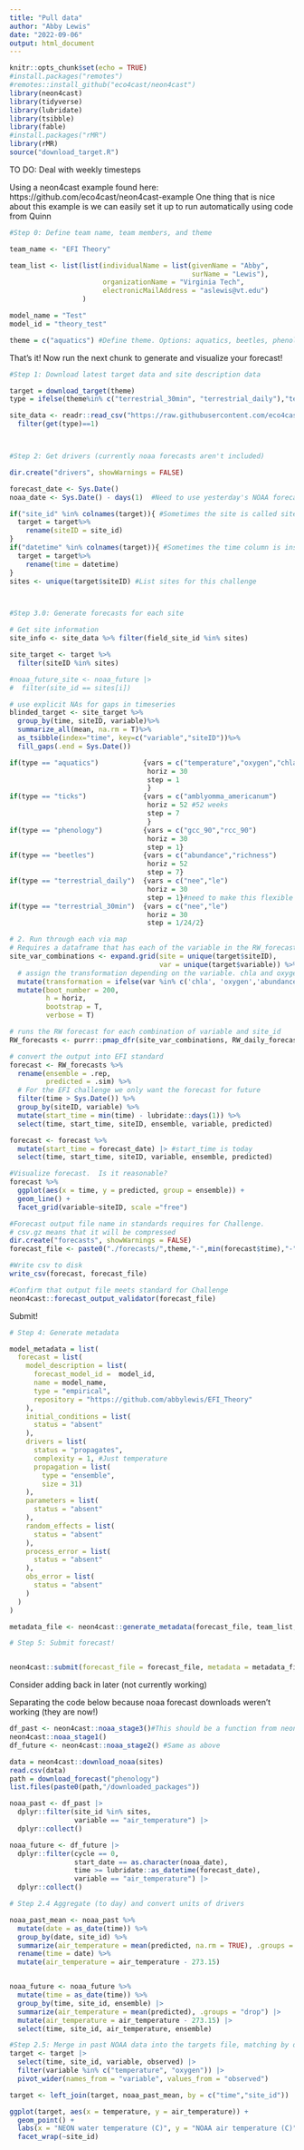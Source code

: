 ```yaml
---
title: "Pull data"
author: "Abby Lewis"
date: "2022-09-06"
output: html_document
---
```


```r
knitr::opts_chunk$set(echo = TRUE)
#install.packages("remotes")
#remotes::install_github("eco4cast/neon4cast")
library(neon4cast)
library(tidyverse)
library(lubridate)
library(tsibble)
library(fable)
#install.packages("rMR")
library(rMR)
source("download_target.R")
```


TO DO:
Deal with weekly timesteps



Using a neon4cast example found here: https://github.com/eco4cast/neon4cast-example
One thing that is nice about this example is we can easily set it up to run automatically using code from Quinn
```r
#Step 0: Define team name, team members, and theme

team_name <- "EFI Theory"

team_list <- list(list(individualName = list(givenName = "Abby", 
                                             surName = "Lewis"),
                       organizationName = "Virginia Tech",
                       electronicMailAddress = "aslewis@vt.edu")
                  )

model_name = "Test"
model_id = "theory_test"

theme = c("aquatics") #Define theme. Options: aquatics, beetles, phenology, terrestrial_30min, terrestrial_daily, ticks
```


That's it! Now run the next chunk to generate and visualize your forecast!
```R
#Step 1: Download latest target data and site description data

target = download_target(theme)
type = ifelse(theme%in% c("terrestrial_30min", "terrestrial_daily"),"terrestrial",theme)

site_data <- readr::read_csv("https://raw.githubusercontent.com/eco4cast/neon4cast-targets/main/NEON_Field_Site_Metadata_20220412.csv") %>%
  filter(get(type)==1)



#Step 2: Get drivers (currently noaa forecasts aren't included)

dir.create("drivers", showWarnings = FALSE)

forecast_date <- Sys.Date()
noaa_date <- Sys.Date() - days(1)  #Need to use yesterday's NOAA forecast because today's is not available yet

if("site_id" %in% colnames(target)){ #Sometimes the site is called site_id instead of siteID. Fixing here
  target = target%>%
    rename(siteID = site_id)
}
if("datetime" %in% colnames(target)){ #Sometimes the time column is instead labeled "datetime"
  target = target%>%
    rename(time = datetime)
}
sites <- unique(target$siteID) #List sites for this challenge



#Step 3.0: Generate forecasts for each site

# Get site information
site_info <- site_data %>% filter(field_site_id %in% sites) 

site_target <- target %>%
  filter(siteID %in% sites)

#noaa_future_site <- noaa_future |> 
#  filter(site_id == sites[i])

# use explicit NAs for gaps in timeseries
blinded_target <- site_target %>% 
  group_by(time, siteID, variable)%>%
  summarize_all(mean, na.rm = T)%>%
  as_tsibble(index="time", key=c("variable","siteID"))%>%
  fill_gaps(.end = Sys.Date())

if(type == "aquatics")           {vars = c("temperature","oxygen","chla")
                                  horiz = 30
                                  step = 1
                                  }
if(type == "ticks")              {vars = c("amblyomma_americanum")
                                  horiz = 52 #52 weeks
                                  step = 7
                                  }
if(type == "phenology")          {vars = c("gcc_90","rcc_90")
                                  horiz = 30 
                                  step = 1}
if(type == "beetles")            {vars = c("abundance","richness")
                                  horiz = 52
                                  step = 7}
if(type == "terrestrial_daily")  {vars = c("nee","le")
                                  horiz = 30
                                  step = 1}#need to make this flexible for 30 min challenge
if(type == "terrestrial_30min")  {vars = c("nee","le")
                                  horiz = 30
                                  step = 1/24/2}

# 2. Run through each via map
# Requires a dataframe that has each of the variable in the RW_forecast function
site_var_combinations <- expand.grid(site = unique(target$siteID),
                                     var = unique(target$variable)) %>%
  # assign the transformation depending on the variable. chla and oxygen get a log(x) transformation
  mutate(transformation = ifelse(var %in% c('chla', 'oxygen','abundance','richness','amblyomma_americanum'), 'log', 'none')) %>%
  mutate(boot_number = 200,
         h = horiz,
         bootstrap = T, 
         verbose = T)

# runs the RW forecast for each combination of variable and site_id
RW_forecasts <- purrr::pmap_dfr(site_var_combinations, RW_daily_forecast) 

# convert the output into EFI standard
forecast <- RW_forecasts %>%
  rename(ensemble = .rep,
         predicted = .sim) %>%
  # For the EFI challenge we only want the forecast for future
  filter(time > Sys.Date()) %>%
  group_by(siteID, variable) %>%
  mutate(start_time = min(time) - lubridate::days(1)) %>%
  select(time, start_time, siteID, ensemble, variable, predicted) 

forecast <- forecast %>%
  mutate(start_time = forecast_date) |> #start_time is today
  select(time, start_time, siteID, variable, ensemble, predicted)

#Visualize forecast.  Is it reasonable?
forecast %>% 
  ggplot(aes(x = time, y = predicted, group = ensemble)) +
  geom_line() +
  facet_grid(variable~siteID, scale ="free")

#Forecast output file name in standards requires for Challenge.  
# csv.gz means that it will be compressed
dir.create("forecasts", showWarnings = FALSE)
forecast_file <- paste0("./forecasts/",theme,"-",min(forecast$time),"-",team_name,".csv.gz")

#Write csv to disk
write_csv(forecast, forecast_file)

#Confirm that output file meets standard for Challenge
neon4cast::forecast_output_validator(forecast_file)
```


Submit!

```r
# Step 4: Generate metadata

model_metadata = list(
  forecast = list(
    model_description = list(
      forecast_model_id =  model_id, 
      name = model_name, 
      type = "empirical",  
      repository = "https://github.com/abbylewis/EFI_Theory" 
    ),
    initial_conditions = list(
      status = "absent"
    ),
    drivers = list(
      status = "propagates",
      complexity = 1, #Just temperature
      propagation = list( 
        type = "ensemble", 
        size = 31) 
    ),
    parameters = list(
      status = "absent"
    ),
    random_effects = list(
      status = "absent"
    ),
    process_error = list(
      status = "absent"
    ),
    obs_error = list(
      status = "absent"
    )
  )
)

metadata_file <- neon4cast::generate_metadata(forecast_file, team_list, model_metadata)

# Step 5: Submit forecast!


neon4cast::submit(forecast_file = forecast_file, metadata = metadata_file, ask = FALSE)
```





Consider adding back in later (not currently working)


Separating the code below because noaa forecast downloads weren't working (they are now!)
```r
df_past <- neon4cast::noaa_stage3()#This should be a function from neon4cast but looks like something got messed up. Will need to fix later
neon4cast::noaa_stage1()
df_future <- neon4cast::noaa_stage2() #Same as above

data = neon4cast::download_noaa(sites)
read.csv(data)
path = download_forecast("phenology")
list.files(paste0(path,"/downloaded_packages"))

noaa_past <- df_past |> 
  dplyr::filter(site_id %in% sites,
                variable == "air_temperature") |> 
  dplyr::collect()

noaa_future <- df_future |> 
  dplyr::filter(cycle == 0,
                start_date == as.character(noaa_date),
                time >= lubridate::as_datetime(forecast_date), 
                variable == "air_temperature") |> 
  dplyr::collect()

# Step 2.4 Aggregate (to day) and convert units of drivers

noaa_past_mean <- noaa_past %>% 
  mutate(date = as_date(time)) %>% 
  group_by(date, site_id) %>% 
  summarize(air_temperature = mean(predicted, na.rm = TRUE), .groups = "drop") %>% 
  rename(time = date) %>% 
  mutate(air_temperature = air_temperature - 273.15)


noaa_future <- noaa_future %>% 
  mutate(time = as_date(time)) %>% 
  group_by(time, site_id, ensemble) |> 
  summarize(air_temperature = mean(predicted), .groups = "drop") |> 
  mutate(air_temperature = air_temperature - 273.15) |> 
  select(time, site_id, air_temperature, ensemble)

#Step 2.5: Merge in past NOAA data into the targets file, matching by date.
target <- target |> 
  select(time, site_id, variable, observed) |> 
  filter(variable %in% c("temperature", "oxygen")) |> 
  pivot_wider(names_from = "variable", values_from = "observed")

target <- left_join(target, noaa_past_mean, by = c("time","site_id"))

ggplot(target, aes(x = temperature, y = air_temperature)) +
  geom_point() +
  labs(x = "NEON water temperature (C)", y = "NOAA air temperature (C)") +
  facet_wrap(~site_id)

```


